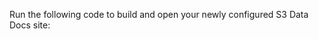 
Run the following code to build and open your newly configured S3 Data Docs site:

```python name="version-0.17.23 docs/docusaurus/versioned_docs/version-0.17.23/snippets/aws_cloud_storage_pandas.py build_docs"
```
